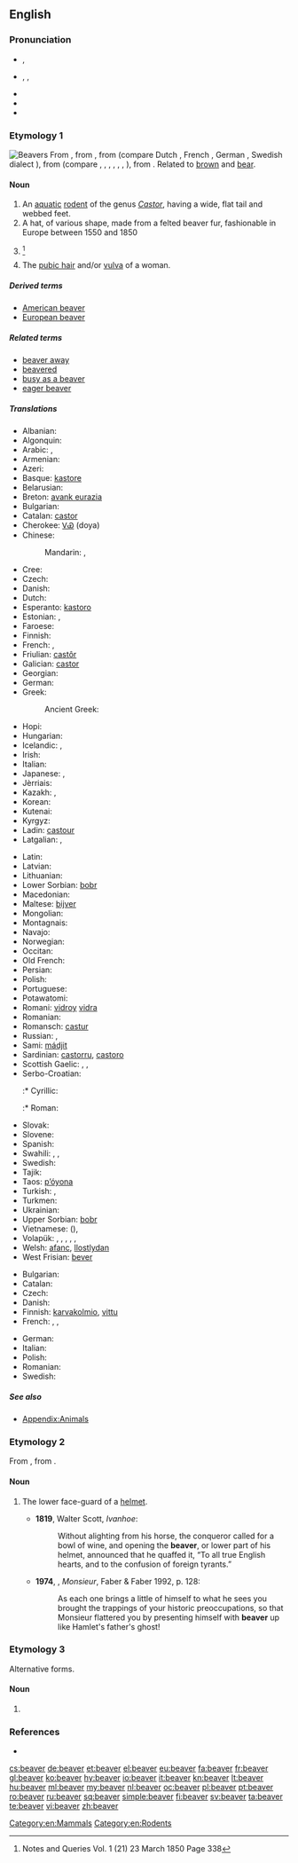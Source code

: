 ==English==
{{wikipedia}}
{{wikispecies|Castor}}
===Pronunciation===
* {{a|UK}} {{IPA|/ˈbiːvə(ɹ)/}}, {{X-SAMPA|/"bi:v@/}}
* {{a|US}} {{enPR|bēʹvər}}, {{IPA|/ˈbiːvɚ/}}, {{X-SAMPA|/"bi:v@`/}}
* {{audio|en-us-beaver.ogg|Audio (US)}}
* {{rhymes|iːvə(ɹ)}}
* {{homophones|Belvoir|bever}}

===Etymology 1===
[[Image:Biber-drawing.jpg|thumb|Beavers]]
From {{etyl|enm}} {{term|bever|lang=enm}}, from {{etyl|ang|en}} {{term|beofor||beaver|lang=ang}}, from {{etyl|gem-pro|en}} {{recons|bebruz||beaver|lang=gem-pro}} (compare Dutch {{term|bever|lang=nl}}, French {{term|bièvre|lang=fr}}, German {{term|Biber|lang=de}}, Swedish dialect {{term|bjur|lang=sv}}), from {{etyl|ine-pro|en}} {{recons|bʰébʰrus||beaver|lang=ine-pro}} (compare {{etyl|cy|-}} {{term|befer|lang=cy}}, {{etyl|la|-}} {{term|fiber|lang=la}}, {{etyl|lt|-}} {{term|bebras|bẽbras|lang=lt}}, {{etyl|ru|-}} {{term|бобр||tr=bobr|lang=ru}}, {{etyl|ae|-}} {{term|||tr=bawra|lang=ae}}, {{term|||tr=bawri|lang=ae}} {{rfscript|Avestan}}, {{etyl|sa|-}} {{term|बभ्रु||tr=bábru|mongoose; ichneumon|lang=sa}}), from {{etyl|ine-pro|en}} {{recons|bʰreu-||shining, brown|lang=ine-pro}}. Related to [[brown]] and [[bear]].

====Noun====
{{en-noun|pl2=beaver}}

# An [[aquatic]] [[rodent]] of the genus ''[[Castor]]'', having a wide, flat tail and webbed feet.
# A hat, of various shape, made from a felted beaver fur, fashionable in Europe between 1550 and 1850
# {{non-gloss definition|A possibly different "beaver hat" is mentioned by Chaucer in both ''Canterbury Tales'' and ''Testament of Creeside'', and indeed much earlier in Normandy ''Chronicle of the Abbey of St Wandrille'' refers to a hat given before 833 as "quem vulgaris Bevurum".}}<ref>Notes and Queries Vol. 1 (21) 23  March 1850 Page 338</ref>
# {{context|coarse|slang}} The [[pubic hair]] and/or [[vulva]] of a woman.

=====Derived terms=====
* [[American beaver]]
* [[European beaver]]

=====Related terms=====
* [[beaver away]]
* [[beavered]]
* [[busy as a beaver]]
* [[eager beaver]]

=====Translations=====
{{trans-top|aquatic mammal}}
* Albanian: {{t-|sq|kastori}}
* Algonquin: {{tø|alq|amik}}
* Arabic: {{t-|ar|سمور|m|tr=sammūr|sc=Arab}}, {{t-|ar|قندس|m|tr=qundus|sc=Arab}}
* Armenian: {{t+|hy|կուղբ|tr=kuġb|sc=Armn}}
* Azeri: {{t+|az|qunduz}}
* Basque: [[kastore]]
* Belarusian: {{t-|be|бабёр|m|tr=babjór|sc=Cyrl}}
* Breton: [[avank eurazia]]
* Bulgarian: {{t+|bg|бобър|m|tr=bóbǎr}}
* Catalan: [[castor]]
* Cherokee: [[ᏙᏯ]] (doya)
* Chinese:
*: Mandarin: {{t|cmn|海狸|tr=hǎilí|sc=Hani}}, {{t|cmn|河狸|tr=hélí|sc=Hani}}
* Cree: {{t-|cr|amisk|sc=Cans}}
* Czech: {{t+|cs|bobr|m}}
* Danish: {{t-|da|bæver}}
* Dutch: {{t+|nl|bever|m}}
* Esperanto: [[kastoro]]
* Estonian: {{t+|et|kobras}}, {{qualifier|archaic}} {{t-|et|piiber}}
* Faroese: {{t-|fo|bævur|m}}
* Finnish: {{t+|fi|majava}}
* French: {{t+|fr|castor|m}}, {{t+|fr|bièvre|m}} {{qualifier|archaic}}
* Friulian: [[castôr]]
* Galician: [[castor]]
* Georgian: {{t-|ka|თახვი|tr=t'axvi|sc=Geor}}
* German: {{t+|de|Biber|m}}
* Greek: {{t+|el|κάστορας|m|tr=kástoras}}
*: Ancient Greek: {{tø|grc|κάστωρ|m|tr=kastōr|sc=polytonic}}
* Hopi: {{tø|hop|pahona}}
* Hungarian: {{t+|hu|hód}}
* Icelandic: {{t+|is|bjór|m}}, {{t-|is|bifur|m}}
* Irish: {{t-|ga|béabhar|m}}
* Italian: {{t+|it|castoro|m}}
* Japanese: {{t-|ja|ビーバー|tr=bībā|sc=Jpan}}, {{t-|ja|海狸|tr=かいり, kairi, うみだぬき, umidanuki|sc=Jpan}}
* Jèrriais: {{tø|roa-jer|castor|m}}
* Kazakh: {{t|kk|құндыз|tr=qundız|sc=Cyrl}}, {{t|kk|қамшат|tr=qamşat|sc=Cyrl}}
* Korean: {{t+|ko|비버|tr=bibeo|sc=Hang}}
* Kutenai: {{tø|kut|sina}}
* Kyrgyz: {{t-|ky|кемчет|tr=kemçet|sc=Cyrl}}
* Ladin: [[castour]]
* Latgalian: {{tø|ltg|babrys|m}}, {{tø|ltg|babrīne|f}}
{{trans-mid}}
* Latin: {{t-|la|castor|m}} <!--do not put the scientific name here-->
* Latvian: {{t-|lv|bebrs|m}}
* Lithuanian: {{t+|lt|bebras|m}}
* Lower Sorbian: [[bobr]]
* Macedonian: {{t-|mk|дабар|m|tr=dábar|sc=Cyrl}}
* Maltese: [[bijver]] {{m}}
* Mongolian: {{t-|mn|минж|tr=minž|sc=Cyrl}}
* Montagnais: {{tø|moe|amishkᵘ}}
* Navajo: {{tø|nv|chaaʼ}}
* Norwegian: {{t+|no|bever|m}}
* Occitan: {{t+|oc|vibre}}
* Old French: {{tø|fro|bievre|m}}
* Persian: {{t-|fa|سگ آبی|tr=sag-e âbi|sc=fa-Arab}}
* Polish: {{t+|pl|bóbr|m}}
* Portuguese: {{t+|pt|castor|m}}
* Potawatomi: {{tø|pot|mek}}
* Romani: [[vidroy]] {{m}} [[vidra]] {{f}}
* Romanian: {{t+|ro|castor}}
* Romansch: [[castur]]
* Russian: {{t+|ru|бобр|m|tr=bobr}}, {{t+|ru|бобёр|m|tr=bobjór|sc=Cyrl}}
* Sami: [[mádjit]]
* Sardinian: [[castorru]], [[castoro]]
* Scottish Gaelic: {{t-|gd|los-leathann|m}}, {{t-|gd|biobhair|m}}, {{t-|gd|beathadach|m}}
* Serbo-Croatian:
*:* Cyrillic: {{t-|sh|дабар|m|sc=Cyrl}}
*:* Roman: {{t-|sh|dabar|m}}
* Slovak: {{t-|sk|bobor|m}}
* Slovene: {{t+|sl|bober|m}}
* Spanish: {{t+|es|castor|m}}
* Swahili: {{t-|sw|panyabuku-maji}}, {{t-|sw|biva}}, {{t-|sw|fondosi}}
* Swedish: {{t+|sv|bäver}}
* Tajik: {{t-|tg|қундуз|tr=qunduz|sc=Cyrl}}
* Taos: [[p’óyona]]
* Turkish: {{t+|tr|kastor}}, {{t+|tr|kunduz}}
* Turkmen: {{t-|tk|gunduz}}
* Ukrainian: {{t+|uk|бобер|m|tr=bobér}}
* Upper Sorbian: [[bobr]]
* Vietnamese: {{t-|vi|hải ly}} ({{t-|vi|海狸}}), {{t-|vi|con hải ly}}
* Volapük: {{qualifier|♂♀}} {{t+|vo|biv}}, {{qualifier|♂}} {{t-|vo|hibiv}}, {{qualifier|♀}} {{t-|vo|jibiv}}, {{qualifier|♂♀ offspring}} {{t-|vo|bivül}}, {{qualifier|♂ offspring}} {{t-|vo|hibivül}}, {{qualifier|♀ offspring}} {{t-|vo|jibivül}}
* Welsh: [[afanc]], [[llostlydan]]
* West Frisian: [[bever]]
{{trans-bottom}}

{{trans-top|coarse slang: pubic hair/vulva of a woman}}
* Bulgarian: {{t-|bg|катеричка|f}}
* Catalan: {{t-|ca|conillet|m}}
* Czech: {{t+|cs|bobr|m}}
* Danish: {{t+|da|mis|c}}
* Finnish: [[karvakolmio]], [[vittu]]
* French: {{t+|fr|chatte|f}}, {{t+|fr|foufoune|f|alt=(fou)foune}}, {{t+|fr|minou|m}}
{{trans-mid}}
* German: {{t+|de|Bär}}
* Italian: {{t+|it|figa|f}}
* Polish: {{t+|pl|bóbr|m}}
* Romanian: {{t-|ro|păsărică|f}}
* Swedish: {{t+|sv|mus|c}}
{{trans-bottom}}

=====See also=====
* [[Appendix:Animals]]

===Etymology 2===
From {{etyl|fro}} {{term|baviere|lang=fro||child's bib}}, from {{term|baver||to slaver|lang=fro}}.

====Noun====
{{en-noun}}

# {{context|now|_|historical}} The lower face-guard of a [[helmet]].
#* '''1819''', Walter Scott, ''Ivanhoe'':
#*: Without alighting from his horse, the conqueror called for a bowl of wine, and opening the '''beaver''', or lower part of his helmet, announced that he quaffed it, “To all true English hearts, and to the confusion of foreign tyrants.”
#* '''1974''', {{w|Lawrence Durrell}}, ''Monsieur'', Faber & Faber 1992, p. 128:
#*: As each one brings a little of himself to what he sees you brought the trappings of your historic preoccupations, so that Monsieur flattered you by presenting himself with '''beaver''' up like Hamlet's father's ghost!

===Etymology 3===
Alternative forms.

====Noun====
{{en-noun}}

# {{alternative form of|bever}}

===References===
{{Commons}}
<references/>
* {{R:Heraldry 1862}}

[[Category:en:Mammals]]
[[Category:en:Rodents]]

[[cs:beaver]]
[[de:beaver]]
[[et:beaver]]
[[el:beaver]]
[[eu:beaver]]
[[fa:beaver]]
[[fr:beaver]]
[[gl:beaver]]
[[ko:beaver]]
[[hy:beaver]]
[[io:beaver]]
[[it:beaver]]
[[kn:beaver]]
[[lt:beaver]]
[[hu:beaver]]
[[ml:beaver]]
[[my:beaver]]
[[nl:beaver]]
[[oc:beaver]]
[[pl:beaver]]
[[pt:beaver]]
[[ro:beaver]]
[[ru:beaver]]
[[sq:beaver]]
[[simple:beaver]]
[[fi:beaver]]
[[sv:beaver]]
[[ta:beaver]]
[[te:beaver]]
[[vi:beaver]]
[[zh:beaver]]